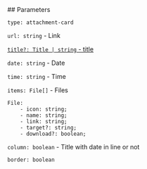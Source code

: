

<Meta of={AttachmentCardStories} />
<StoryTemplate>
## Parameters

`type: attachment-card`

`url: string` - Link

[`title?: Title | string` - title](?path=/docs/documentation-types--docs#title-block-title)

`date: string` - Date

`time: string` - Time

`items: File[]` - Files

```
File:
    - icon: string;
    - name: string;
    - link: string;
    - target?: string;
    - download?: boolean;
```

`column: boolean` - Title with date in line or not

`border: boolean`

</StoryTemplate>
